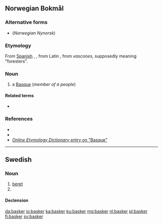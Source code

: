 ==Norwegian Bokmål==

===Alternative forms===
* {{l|nb|baskar}} (''Norwegian Nynorsk'')

===Etymology===
From [[Spanish]] {{m|es|basco}}, {{m|es|vasco}}, from Latin {{m|la|vasco}}, from ''vascones'', supposedly meaning "foresters".

===Noun===
{{nb-noun-m2}}

# a [[Basque]] (''member of a people'')

====Related terms====
* {{l|nb|baskisk}}

===References===
* {{R:Ordnett}}
* {{R:Dokumentasjonsprosjektet|basker}}
* [http://www.etymonline.com/index.php?search=Basque&searchmode=none ''Online Etymology Dictionary'' entry on "Basque"]

----

==Swedish==

===Noun===
{{sv-noun|c}}

# [[beret]]
# {{sv-noun-form-indef-pl|bask}}

====Declension====
{{sv-noun-irreg-c|basker|baskern|baskrar|baskrarna}}

[[da:basker]]
[[io:basker]]
[[ka:basker]]
[[ku:basker]]
[[mg:basker]]
[[nl:basker]]
[[pl:basker]]
[[fi:basker]]
[[sv:basker]]
